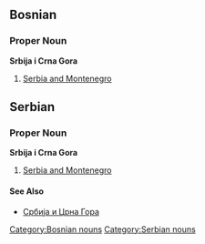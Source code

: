==Bosnian==
===Proper Noun===
'''Srbija i Crna Gora'''
#[[Serbia and Montenegro]]
[[Category:Bosnian nouns]]

==Serbian==
===Proper Noun===
'''Srbija i Crna Gora'''
#[[Serbia and Montenegro]]
[[Category:Serbian nouns]]
====See Also====
*[[Србија и Црна Гора]]
